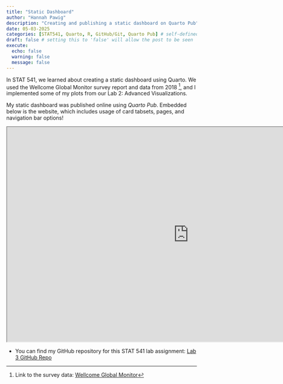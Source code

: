 ```yaml
---
title: "Static Dashboard"
author: "Hannah Pawig"
description: "Creating and publishing a static dashboard on Quarto Pub"
date: 05-03-2025
categories: [STAT541, Quarto, R, GitHub/Git, Quarto Pub] # self-defined categories
draft: false # setting this to 'false' will allow the post to be seen
execute:
  echo: false
  warning: false
  message: false
---
```


In STAT 541, we learned about creating a static dashboard using Quarto. 
We used the Wellcome Global Monitor survey report and data from 2018 [^1], 
and I implemented some of my plots from our Lab 2: Advanced Visualizations.

My static dashboard was published online using *Quarto Pub*. Embedded below is the website, which includes
usage of card tabsets, pages, and navigation bar options!
```{=html}
<center>

<iframe src="https://hpawig.quarto.pub/stat-541-lab-3/"
frameborder="1" width="960" height="569" allowfullscreen="true"
mozallowfullscreen="true" webkitallowfullscreen="true"
title="STAT541 Lab 3: Static Dashboard">
</iframe>

</center>
```




[^1]: Link to the survey data: [Wellcome Global Monitor](https://wellcome.org/reports/wellcome-global-monitor/2018)

- You can find my GitHub repository for this STAT 541 lab assignment: [Lab 3 GitHub Repo](https://github.com/hpawig/stat-541-lab-3)